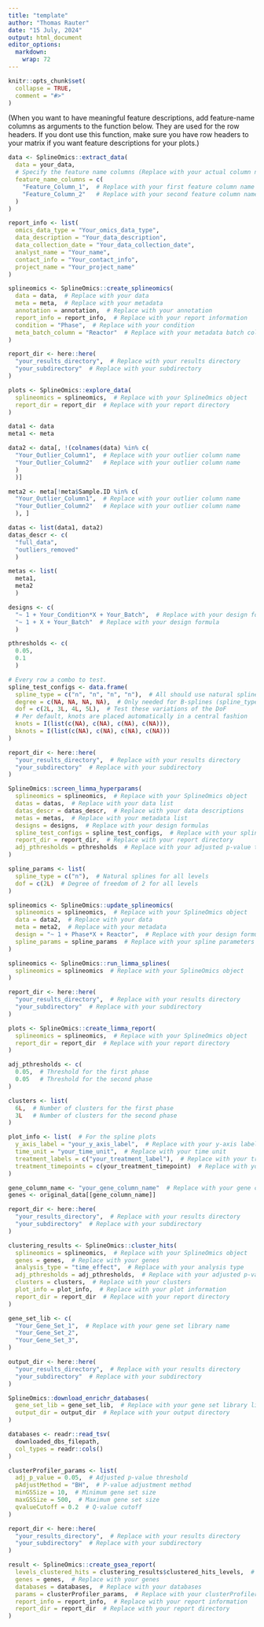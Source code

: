 ```yaml
---
title: "template"
author: "Thomas Rauter"
date: "15 July, 2024"
output: html_document
editor_options: 
  markdown: 
    wrap: 72
---
```


```r
knitr::opts_chunk$set(
  collapse = TRUE,
  comment = "#>"
)
```

(When you want to have meaningful feature descriptions, add feature-name columns
as arguments to the function below. They are used for the row headers. If you
dont use this function, make sure you have row headers to your matrix if you
want feature descriptions for your plots.)

```r
data <- SplineOmics::extract_data(
  data = your_data, 
  # Specify the feature name columns (Replace with your actual column names)
  feature_name_columns = c(
    "Feature_Column_1",  # Replace with your first feature column name
    "Feature_Column_2"   # Replace with your second feature column name
  )
)
```


```r
report_info <- list(
  omics_data_type = "Your_omics_data_type", 
  data_description = "Your_data_description",  
  data_collection_date = "Your_data_collection_date", 
  analyst_name = "Your_name",  
  contact_info = "Your_contact_info",  
  project_name = "Your_project_name" 
)
```


```r
splineomics <- SplineOmics::create_splineomics(
  data = data,  # Replace with your data
  meta = meta,  # Replace with your metadata
  annotation = annotation,  # Replace with your annotation
  report_info = report_info,  # Replace with your report information
  condition = "Phase",  # Replace with your condition
  meta_batch_column = "Reactor"  # Replace with your metadata batch column
)
```

```r
report_dir <- here::here(
  "your_results_directory",  # Replace with your results directory
  "your_subdirectory"  # Replace with your subdirectory
)

plots <- SplineOmics::explore_data(
  splineomics = splineomics,  # Replace with your SplineOmics object
  report_dir = report_dir  # Replace with your report directory
)

```

```r
data1 <- data 
meta1 <- meta

data2 <- data[, !(colnames(data) %in% c(
  "Your_Outlier_Column1",  # Replace with your outlier column name
  "Your_Outlier_Column2"   # Replace with your outlier column name
  )
  )]

meta2 <- meta[!meta$Sample.ID %in% c(
  "Your_Outlier_Column1",  # Replace with your outlier column name
  "Your_Outlier_Column2"   # Replace with your outlier column name
  ), ]

datas <- list(data1, data2) 
datas_descr <- c(
  "full_data",
  "outliers_removed"
  ) 

metas <- list(
  meta1,
  meta2
  ) 

designs <- c(
  "~ 1 + Your_Condition*X + Your_Batch",  # Replace with your design formula
  "~ 1 + X + Your_Batch"  # Replace with your design formula
  ) 

pthresholds <- c(
  0.05,
  0.1
  )
```

```r
# Every row a combo to test.
spline_test_configs <- data.frame(
  spline_type = c("n", "n", "n", "n"),  # All should use natural splines (n)
  degree = c(NA, NA, NA, NA),  # Only needed for B-splines (spline_type = b)
  dof = c(2L, 3L, 4L, 5L),  # Test these variations of the DoF
  # Per default, knots are placed automatically in a central fashion
  knots = I(list(c(NA), c(NA), c(NA), c(NA))),
  bknots = I(list(c(NA), c(NA), c(NA), c(NA)))
)
```

```r
report_dir <- here::here(
  "your_results_directory",  # Replace with your results directory
  "your_subdirectory"  # Replace with your subdirectory
)

SplineOmics::screen_limma_hyperparams(
  splineomics = splineomics,  # Replace with your SplineOmics object
  datas = datas,  # Replace with your data list
  datas_descr = datas_descr,  # Replace with your data descriptions
  metas = metas,  # Replace with your metadata list
  designs = designs,  # Replace with your design formulas
  spline_test_configs = spline_test_configs,  # Replace with your spline test configurations
  report_dir = report_dir,  # Replace with your report directory
  adj_pthresholds = pthresholds  # Replace with your adjusted p-value thresholds
)
```

```r
spline_params <- list(
  spline_type = c("n"),  # Natural splines for all levels
  dof = c(2L)  # Degree of freedom of 2 for all levels
)
```

```r
splineomics <- SplineOmics::update_splineomics(
  splineomics = splineomics,  # Replace with your SplineOmics object
  data = data2,  # Replace with your data
  meta = meta2,  # Replace with your metadata
  design = "~ 1 + Phase*X + Reactor",  # Replace with your design formula
  spline_params = spline_params  # Replace with your spline parameters
)
```

```r
splineomics <- SplineOmics::run_limma_splines(
  splineomics = splineomics  # Replace with your SplineOmics object
)
```

```r
report_dir <- here::here(
  "your_results_directory",  # Replace with your results directory
  "your_subdirectory"  # Replace with your subdirectory
)

plots <- SplineOmics::create_limma_report(
  splineomics = splineomics,  # Replace with your SplineOmics object
  report_dir = report_dir  # Replace with your report directory
)
```

```r
adj_pthresholds <- c(
  0.05,  # Threshold for the first phase
  0.05   # Threshold for the second phase
)

clusters <- list(
  6L,  # Number of clusters for the first phase
  3L   # Number of clusters for the second phase
)

plot_info <- list(  # For the spline plots
  y_axis_label = "your_y_axis_label",  # Replace with your y-axis label
  time_unit = "your_time_unit",  # Replace with your time unit
  treatment_labels = c("your_treatment_label"),  # Replace with your treatment label
  treatment_timepoints = c(your_treatment_timepoint)  # Replace with your treatment timepoint
)

gene_column_name <- "your_gene_column_name"  # Replace with your gene column name
genes <- original_data[[gene_column_name]]
```

```r
report_dir <- here::here(
  "your_results_directory",  # Replace with your results directory
  "your_subdirectory"  # Replace with your subdirectory
)

clustering_results <- SplineOmics::cluster_hits(
  splineomics = splineomics,  # Replace with your SplineOmics object
  genes = genes,  # Replace with your genes
  analysis_type = "time_effect",  # Replace with your analysis type
  adj_pthresholds = adj_pthresholds,  # Replace with your adjusted p-value thresholds
  clusters = clusters,  # Replace with your clusters
  plot_info = plot_info,  # Replace with your plot information
  report_dir = report_dir  # Replace with your report directory
)
```

```r
gene_set_lib <- c(
  "Your_Gene_Set_1",  # Replace with your gene set library name
  "Your_Gene_Set_2",  
  "Your_Gene_Set_3", 
)

```

```r
output_dir <- here::here(
  "your_results_directory",  # Replace with your results directory
  "your_subdirectory"  # Replace with your subdirectory
)

SplineOmics::download_enrichr_databases(
  gene_set_lib = gene_set_lib,  # Replace with your gene set library list
  output_dir = output_dir  # Replace with your output directory
)
```

```r
databases <- readr::read_tsv(
  downloaded_dbs_filepath,
  col_types = readr::cols()
)

clusterProfiler_params <- list(
  adj_p_value = 0.05,  # Adjusted p-value threshold
  pAdjustMethod = "BH",  # P-value adjustment method
  minGSSize = 10,  # Minimum gene set size
  maxGSSize = 500,  # Maximum gene set size
  qvalueCutoff = 0.2  # Q-value cutoff
)

```

```r
report_dir <- here::here(
  "your_results_directory",  # Replace with your results directory
  "your_subdirectory"  # Replace with your subdirectory
)

result <- SplineOmics::create_gsea_report(
  levels_clustered_hits = clustering_results$clustered_hits_levels,  # Replace with your clustered hits levels
  genes = genes,  # Replace with your genes
  databases = databases,  # Replace with your databases
  params = clusterProfiler_params,  # Replace with your clusterProfiler parameters
  report_info = report_info,  # Replace with your report information
  report_dir = report_dir  # Replace with your report directory
)
```
